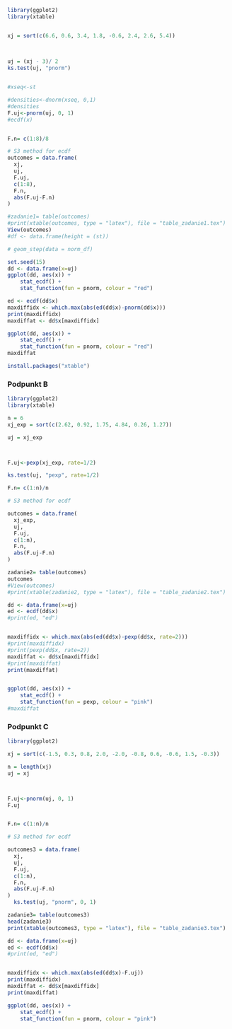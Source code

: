 ```r
library(ggplot2)
library(xtable)


xj = sort(c(6.6, 0.6, 3.4, 1.8, -0.6, 2.4, 2.6, 5.4))

  
  
uj = (xj - 3)/ 2
ks.test(uj, "pnorm")


#xseq<-st 

#densities<-dnorm(xseq, 0,1)
#densities
F.uj<-pnorm(uj, 0, 1)
#ecdf(x)


F.n= c(1:8)/8

# S3 method for ecdf
outcomes = data.frame(
  xj, 
  uj, 
  F.uj, 
  c(1:8),
  F.n,
  abs(F.uj-F.n)
)

#zadanie1= table(outcomes)
#print(xtable(outcomes, type = "latex"), file = "table_zadanie1.tex")
View(outcomes)
#df <- data.frame(height = (st))

# geom_step(data = norm_df)
```



```r
set.seed(15)
dd <- data.frame(x=uj)
ggplot(dd, aes(x)) +
    stat_ecdf() + 
    stat_function(fun = pnorm, colour = "red")

ed <- ecdf(dd$x)
maxdiffidx <- which.max(abs(ed(dd$x)-pnorm(dd$x)))
print(maxdiffidx)
maxdiffat <- dd$x[maxdiffidx]

ggplot(dd, aes(x)) +
    stat_ecdf() + 
    stat_function(fun = pnorm, colour = "red")
maxdiffat

```

```r
install.packages("xtable")
```




### Podpunkt B

```r

library(ggplot2)
library(xtable)

n = 6
xj_exp = sort(c(2.62, 0.92, 1.75, 4.84, 0.26, 1.27))

uj = xj_exp



F.uj<-pexp(xj_exp, rate=1/2)

ks.test(uj, "pexp", rate=1/2)

F.n= c(1:n)/n

# S3 method for ecdf

outcomes = data.frame(
  xj_exp, 
  uj, 
  F.uj, 
  c(1:n),
  F.n,
  abs(F.uj-F.n)
)

zadanie2= table(outcomes)
outcomes
#View(outcomes)
#print(xtable(zadanie2, type = "latex"), file = "table_zadanie2.tex")

dd <- data.frame(x=uj)
ed <- ecdf(dd$x)
#print(ed, "ed")


maxdiffidx <- which.max(abs(ed(dd$x)-pexp(dd$x, rate=2)))
#print(maxdiffidx)
#print(pexp(dd$x, rate=2))
maxdiffat <- dd$x[maxdiffidx]
#print(maxdiffat)
print(maxdiffat)


ggplot(dd, aes(x)) +
    stat_ecdf() + 
    stat_function(fun = pexp, colour = "pink")
#maxdiffat

```


### Podpunkt C

```r

library(ggplot2)

xj = sort(c(-1.5, 0.3, 0.8, 2.0, -2.0, -0.8, 0.6, -0.6, 1.5, -0.3))

n = length(xj)
uj = xj



F.uj<-pnorm(uj, 0, 1)
F.uj


F.n= c(1:n)/n

# S3 method for ecdf

outcomes3 = data.frame(
  xj, 
  uj, 
  F.uj, 
  c(1:n),
  F.n,
  abs(F.uj-F.n)
)
  ks.test(uj, "pnorm", 0, 1)

zadanie3= table(outcomes3)
head(zadanie3)
print(xtable(outcomes3, type = "latex"), file = "table_zadanie3.tex")

dd <- data.frame(x=uj)
ed <- ecdf(dd$x)
#print(ed, "ed")


maxdiffidx <- which.max(abs(ed(dd$x)-F.uj))
print(maxdiffidx)
maxdiffat <- dd$x[maxdiffidx]
print(maxdiffat)

ggplot(dd, aes(x)) +
    stat_ecdf() + 
    stat_function(fun = pnorm, colour = "pink")
```


